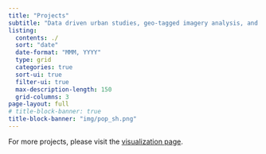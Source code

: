 ```yaml
---
title: "Projects"
subtitle: "Data driven urban studies, geo-tagged imagery analysis, and products"
listing:
  contents: ./
  sort: "date"
  date-format: "MMM, YYYY"
  type: grid
  categories: true
  sort-ui: true
  filter-ui: true
  max-description-length: 150
  grid-columns: 3
page-layout: full
# title-block-banner: true
title-block-banner: "img/pop_sh.png"
---
```


```{=html}
<style>
.card {
  border-color: #aaaaaa;
  transition: box-shadow 0.2s ease-in-out;
}

.card:hover {
  border-color: #000000;
  border-width: thin;
  box-shadow: 0px 4px 8px rgba(0, 0, 0, 0.2);
}

.quarto-title-banner {
  background-position: 50% 40%;
  height: 200px;
}

#quarto-document-content {
  margin-top: 0;
  padding-top: 0;
}

#quarto-margin-sidebar {
  padding-top: 0;
}

</style>
```

For more projects, please visit the [visualization page](../visualization).
